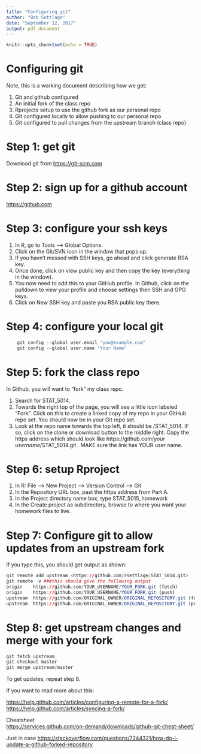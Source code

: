 ```yaml
---
title: "Configuring_git"
author: "Bob Settlage"
date: "September 12, 2017"
output: pdf_document
---
```


```r
knitr::opts_chunk$set(echo = TRUE)
```

# Configuring git

Note, this is a working document describing how we get:

1. Git and github configured
2. An initial fork of the class repo
3. Rprojects setup to use the github fork as our personal repo
4. Git configured locally to allow pushing to our personal repo
5. Git configured to pull changes from the upstream branch (class repo)


# Step 1: get git
Download git from <https://git-scm.com>  

# Step 2: sign up for a github account
<https://github.com>  

# Step 3: configure your ssh keys
1. In R, go to Tools –> Global Options.  
2. Click on the Git/SVN icon in the window that pops up.  
3. If you havn’t messed with SSH keys, go ahead and click generate RSA key.  
4. Once done, click on view public key and then copy the key (everything in the window).  
5. You now need to add this to your GitHub profile. In Github, click on the pulldown to view your profile and choose settings then SSH and GPG keys.  
6. Click on New SSH key and paste you RSA public key there.

# Step 4: configure your local git
```r
    git config --global user.email "you@example.com"  
    git config --global user.name "Your Name" 
```

# Step 5: fork the class repo
In Github, you will want to “fork” my class repo.  

1. Search for STAT_5014.  
2. Towards the right top of the page, you will see a little icon labeled “Fork”. Click on this to create a linked copy of my repo in your GitHub repo set. You should now be in your Git repo set.  
3. Look at the repo name towards the top left, it should be /STAT_5014. IF so, click on the clone or download button to the middle right. Copy the https address which should look like https://github.com/_your username_/STAT_5014.git . MAKE sure the link has YOUR user name.

# Step 6: setup Rproject

1. In R: File --> New Project --> Version Control --> Git  
2. In the Repository URL box, past the https address from Part A.  
3. In the Project directory name box, type STAT_5015_homework  
4. In the Create project as subdirectory, browse to where you want your homework files to live.

# Step 7: Configure git to allow updates from an upstream fork

If you type this, you should get output as shown:  

```r
git remote add upstream <https://github.com/rsettlage/STAT_5014.git>
git remote -v ###this should give the following output
origin    https://github.com/YOUR_USERNAME/YOUR_FORK.git (fetch)
origin    https://github.com/YOUR_USERNAME/YOUR_FORK.git (push)
upstream  https://github.com/ORIGINAL_OWNER/ORIGINAL_REPOSITORY.git (fetch)
upstream  https://github.com/ORIGINAL_OWNER/ORIGINAL_REPOSITORY.git (push)
```

# Step 8: get upstream changes and merge with your fork
```r
git fetch upstream
git checkout master
git merge upstream/master
```

To get updates, repeat step 8.


If you want to read more about this:  

<https://help.github.com/articles/configuring-a-remote-for-a-fork/>  
<https://help.github.com/articles/syncing-a-fork/>  

Cheatsheet  
<https://services.github.com/on-demand/downloads/github-git-cheat-sheet/>

Just in case
<https://stackoverflow.com/questions/7244321/how-do-i-update-a-github-forked-repository>
